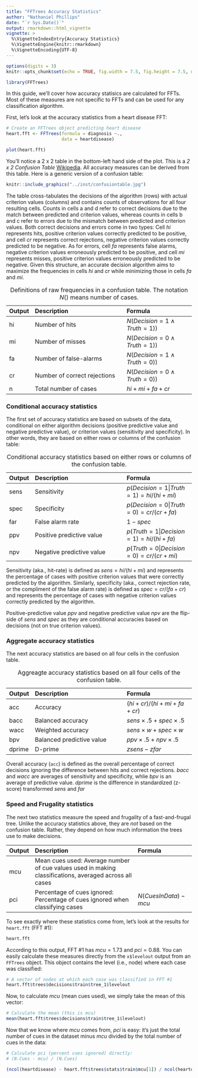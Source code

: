 ```yaml
---
title: "FFTrees Accuracy Statistics"
author: "Nathaniel Phillips"
date: "`r Sys.Date()`"
output: rmarkdown::html_vignette
vignette: >
  %\VignetteIndexEntry{Accuracy Statistics}
  %\VignetteEngine{knitr::rmarkdown}
  %\VignetteEncoding{UTF-8}
---
```


```r
options(digits = 3)
knitr::opts_chunk$set(echo = TRUE, fig.width = 7.5, fig.height = 7.5, dpi = 100, out.width = "600px", fig.align='center', message = FALSE)
```


```r
library(FFTrees)
```

In this guide, we'll cover how accuracy statisics are calculated for FFTs. Most of these measures are not specific to FFTs and can be used for any classification algorithm.

First, let's look at the accuracy statistics from a heart disease FFT:

```r
# Create an FFTrees object predicting heart disease
heart.fft <- FFTrees(formula = diagnosis ~.,
                     data = heartdisease)

plot(heart.fft)
```

You'll notice a 2 x 2 table in the bottom-left hand side of the plot. This is a *2 x 2 Confusion Table* [Wikipedia](https://en.wikipedia.org/wiki/Confusion_matrix). All accuracy measures can be derived from this table. Here is a generic version of a confusion table:

```r
knitr::include_graphics("../inst/confusiontable.jpg")
```

The table cross-tabulates the decisions of the algorithm (rows) with actual criterion values (columns) and contains counts of observations for all four resulting cells. Counts in cells a and d refer to correct decisions due to the match between predicted and criterion values, whereas counts in cells b and c refer to errors due to the mismatch between predicted and criterion values. Both correct decisions and errors come in two types: Cell *hi* represents hits, positive criterion values correctly predicted to be positive, and cell *cr* represents correct rejections, negative criterion values correctly predicted to be negative. As for errors, cell *fa* represents false alarms, negative criterion values erroneously predicted to be positive, and cell *mi* represents misses, positive criterion values erroneously predicted
to be negative. Given this structure, an accurate decision algorithm aims to maximize the frequencies in cells *hi* and *cr* while minimizing those in cells *fa* and *mi*.


| Output| Description| Formula
|:------|:------------------------------|:----------------------|
|     hi|    Number of hits|$N(Decision = 1 \land Truth = 1)$) |
|     mi|   Number of misses| $N(Decision = 0 \land Truth = 1)$) |
|     fa|    Number of false-alarms| $N(Decision = 1 \land Truth = 0)$) |
|     cr|   Number of correct rejections| $N(Decision = 0 \land Truth = 0)$) |
|     n|    Total number of cases| $hi + mi + fa + cr$|

Table: Definitions of raw frequencies in a confusion table. The notation $N()$ means number of cases.

### Conditional accuracy statistics

The first set of accuracy statistics are based on subsets of the data, conditional on either algorithm decisions (positive predictive value and negative predictive value), or criterion values (sensitivity and specificity). In other words, they are based on either rows or columns of the confusion table:


| Output| Description| Formula
|:------|:------------------------------|:----------------------|
|     sens|  Sensitivity  | $p(Decision = 1 \vert Truth = 1) = hi / (hi + mi)$|
|     spec|   Specificity  | $p(Decision = 0 \vert Truth = 0) = cr / (cr + fa)$|
|     far|   False alarm rate  | $1 - spec$|
|     ppv|   Positive predictive value  | $p(Truth = 1 \vert Decision = 1) = hi / (hi + fa)$|
|     npv|   Negative predictive value  | $p(Truth = 0 \vert Decision = 0) = cr / (cr + mi)$|

Table: Conditional accuracy statistics based on either rows or columns of the confusion table.


Sensitivity (aka., hit-rate) is defined as $sens = hi/(hi+mi)$ and represents the percentage of cases with positive criterion values that were correctly predicted by the algorithm. Similarly, specificity (aka., correct rejection rate, or the compliment of the false alarm rate) is defined as $spec = cr/(fa + cr)$ and represents the percentage of cases with negative criterion values correctly predicted by the algorithm.

Positive-predictive value $ppv$ and negative predictive value $npv$ are the flip-side of $sens$ and $spec$ as they are conditional accuracies based on decisions (not on true criterion values).

### Aggregate accuracy statistics

The next accuracy statistics are based on all four cells in the confusion table.

| Output| Description| Formula
|:------|:------------------------------|:----------------------|
|     acc|   Accuracy |  $(hi + cr) / (hi + mi + fa + cr)$|
|     bacc|   Balanced accuracy  | $sens \times .5 + spec \times .5$|
|     wacc|   Weighted accuracy  | $sens \times w + spec \times w$|
|     bpv|   Balanced predictive value  |  $ppv \times .5 + npv \times .5$|
|     dprime|   D-prime  | $zsens - zfar$|

Table: Aggreagte accuracy statistics based on all four cells of the confusion table.

Overall accuracy (`acc`) is defined as the overall percentage of correct decisions ignoring the difference between hits and correct rejections. $bacc$ and $wacc$ are averages of sensitivity and specificity, whlie $bpv$ is an average of predictive value. $dprime$ is the difference in standardized (z-score) transformed $sens$ and $far$

### Speed and Frugality statistics

The next two statistics measure the speed and frugality of a fast-and-frugal tree. Unlike the accuracy statistics above, they are *not* based on the confusion table. Rather, they depend on how much information the trees use to make decisions.

| Output| Description| Formula
|:------|:-----------------------------------------|:----------------------|
|     mcu|   Mean cues used: Average number of cue values used in making classifications, averaged across all cases| |
|     pci|   Percentage of cues ignored: Percentage of cues ignored when classifying cases | $N(CuesInData) - mcu$|

To see exactly where these statistics come from, let's look at the results for `heart.fft` (FFT \#1):

```r
heart.fft
```

According to this output, FFT \#1 has $mcu = 1.73$ and $pci = 0.88$. You can easily calculate these measures directly from the `x$levelout` output from an `FFTrees` object. This object contains the level (i.e., node) where each case was classified:

```r
# A vector of nodes at which each case was classified in FFT #1
heart.fft$trees$decisions$train$tree_1$levelout
```

Now, to calculate $mcu$ (mean cues used), we simply take the mean of this vector:

```r
# Calculate the mean (this is mcu)
mean(heart.fft$trees$decisions$train$tree_1$levelout)
```

Now that we know where $mcu$ comes from, $pci$ is easy: it's just the total number of cues in the dataset minus $mcu$ divided by the total number of cues in the data:

```r
# Calculate pci (percent cues ignored) directly:
# (N.Cues - mcu) / (N.Cues)

(ncol(heartdisease) - heart.fft$trees$stats$train$mcu[1]) / ncol(heartdisease)
```


